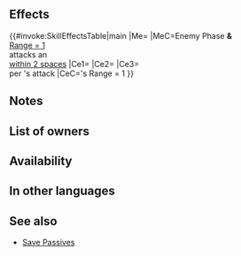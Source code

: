 {{Passive
|name=D/R Twin N Save
|type=C
|exclusive=0
|canUseWeapon={{WeaponList|All}}
|canUseMove={{MoveList|Armored}}
|properties=random_inherit_base
|1name=D/R Twin N Save
|alt1name=D R Twin N Save
|1tagid=SID_盾の護り手・近・双
|1effect=If foe with Range = 1 initiates combat against an ally within 2 spaces of unit, triggers 【Savior】on unit.<br><br>If foe's Range = 1, grants Def/Res+4 to unit during combat, any "reduces damage by X%" effect that can be triggered only once per combat by unit's equipped Special skill can be triggered up to twice per combat (excludes boosted Special effects from engaging; only highest value applied; does not stack), and restores 7 HP to unit when unit deals damage to foe during combat (triggers even if 0 damage is dealt).<br><br>【Savior】<br>Unit takes ally's space, enters combat in ally's place, and receives all after-combat effects.<br><br>Savior will not trigger if ally is on terrain that unit cannot move to or if multiple units are able to use Savior during the same combat. If Savior triggers, after-combat movement effects do not occur.
|1cost=300
|1required=D/R Near Save 3
}}
==Effects==
{{#invoke:SkillEffectsTable|main
|Me={{Eft|Savior}}
|MeC=Enemy Phase '''&'''<br>[[Range = 1]] {{Tgt|Foe}}<br>attacks an {{Tgt|Ally}}<br>[[within 2 spaces]]
|Ce1={{Eft|Temporary buffs|Def/Res|4}}
|Ce2={{Eft|Twin Special DR}}
|Ce3={{Eft|Heal|7}}<br>per {{Tgt|Unit}}'s attack
|CeC={{Tgt|Foe}}'s Range = 1
}}

==Notes==
{{Twin Save skill notes}}

==List of owners==
{{Skill Hero List}}
==Availability==
{{PassiveFocusList}}
{{PassiveDistributionList}}
{{PassiveCombatManualList}}
==In other languages==
{{OtherLanguages
|english=D/R Twin N Save
|japanese=
|german=
|spanishEU=
|spanishLA=
|french=Sauv. pr. d. D/R
|italian=
|chineseTW=
|portuguese=
}}

==See also==
{{See also skills|cond=Description LIKE '%excludes boosted Special effects from engaging%' AND Exclusive='1'}}
* [[Save Passives]]
{{Passives Navbox|C}}